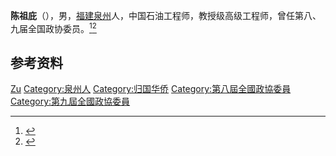 '''陈祖庇'''（{{bd|1930年|}}），男，[[福建|福建]][[泉州|泉州]]人，中国石油工程师，教授级高级工程师，曾任第八、九届全国政协委员。<ref>{{Cite book|title=历届全国政协委员人名辞典|author=|publisher=中国国际广播出版社|year=1996|isbn=9787507813746|location=北京|pages=}}</ref><ref>{{Cite book|title=中华人民共和国职官志|author=何虎生, 李耀东, 向常福主编|publisher=中国社会出版社|year=2003|isbn=9787800883934|location=北京|pages=}}</ref>

== 参考资料 ==
{{reflist}}

{{Navboxes
| title  = 陈祖庇在[[中华全国归国华侨联合会|中华全国归国华侨联合会]]的职务
| list1  =
{{中华全国归国华侨联合会第三届委员会}}
}}

{{Authority control}}
{{DEFAULTSORT:Chen陈}}
[[Category:陈姓|Zu]]
[[Category:泉州人|Category:泉州人]]
[[Category:归国华侨|Category:归国华侨]]
[[Category:第八屆全國政協委員|Category:第八屆全國政協委員]]
[[Category:第九屆全國政協委員|Category:第九屆全國政協委員]]

{{中国人物小作品}}